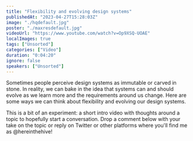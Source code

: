 ```yaml
---
title: "Flexibility and evolving design systems"
publishedAt: "2023-04-27T15:28:03Z"
image: "./hqdefault.jpg"
poster: "./maxresdefault.jpg"
videoUrl: "https://www.youtube.com/watch?v=Op9XSQ-UOAE"
localImages: true
tags: ["Unsorted"]
categories: ["Video"]
duration: "0:04:20"
ignore: false
speakers: ["Unsorted"]
---
```


Sometimes people perceive design systems as immutable or carved in stone. In reality, we can bake in the idea that systems can and should evolve as we learn more and the requirements around us change. Here are some ways we can think about flexibility and evolving our design systems.

This is a bit of an experiment: a short intro video with thoughts around a topic to hopefully start a conversation. Drop a comment below with your take on the topic or reply on Twitter or other platforms where you'll find me as @hereinthehive!
